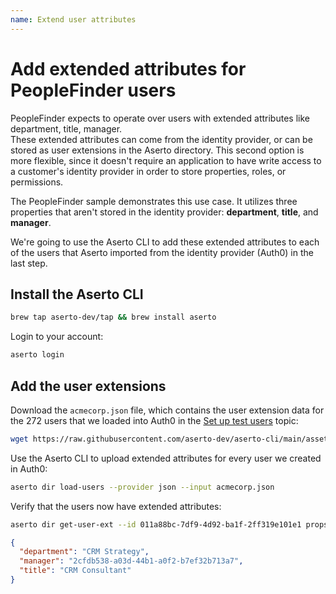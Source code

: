 ```yaml
---
name: Extend user attributes 
---
```


# Add extended attributes for PeopleFinder users

PeopleFinder expects to operate over users with extended attributes like department, title, manager.  
These extended attributes can come from the identity provider, or can be stored as user extensions 
in the Aserto directory. This second option is more flexible, since it doesn't require an application 
to have write access to a customer's identity provider in order to store properties, roles, or permissions.

The PeopleFinder sample demonstrates this use case. It utilizes three properties that aren't stored 
in the identity provider: **department**, **title**, and **manager**.

We're going to use the Aserto CLI to add these extended attributes to each of the users that Aserto 
imported from the identity provider (Auth0) in the last step.

## Install the Aserto CLI

```bash
brew tap aserto-dev/tap && brew install aserto
```

Login to your account:

```bash
aserto login
```

## Add the user extensions 

Download the `acmecorp.json` file, which contains the user extension data for the 272 users that 
we loaded into Auth0 in the [Set up test users](/getting-started/set-up-users) topic:

```bash
wget https://raw.githubusercontent.com/aserto-dev/aserto-cli/main/assets/acmecorp.json
```

Use the Aserto CLI to upload extended attributes for every user we created in Auth0:

```bash
aserto dir load-users --provider json --input acmecorp.json
```

Verify that the users now have extended attributes:

```bash
aserto dir get-user-ext --id 011a88bc-7df9-4d92-ba1f-2ff319e101e1 props
```
```json
{
  "department": "CRM Strategy",
  "manager": "2cfdb538-a03d-44b1-a0f2-b7ef32b713a7",
  "title": "CRM Consultant"
}
```

